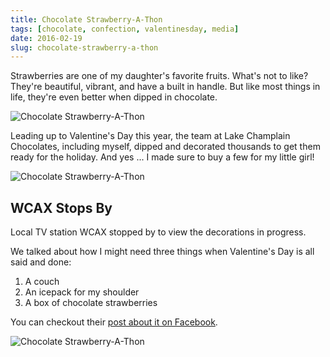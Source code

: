 ```yaml
---
title: Chocolate Strawberry-A-Thon
tags: [chocolate, confection, valentinesday, media]
date: 2016-02-19
slug: chocolate-strawberry-a-thon
---
```



Strawberries are one of my daughter's favorite fruits. What's not to like? They're beautiful, vibrant, and have a built in handle. But like most things in life, they're even better when dipped in chocolate.

<Image src="/src/assets/chocolate-strawberry-a-thon-1.jpg" alt="Chocolate Strawberry-A-Thon" width={900} height={600} />

Leading up to Valentine's Day this year, the team at Lake Champlain Chocolates, including myself, dipped and decorated thousands to get them ready for the holiday. And yes ... I made sure to buy a few for my little girl!

<Image src="/src/assets/chocolate-strawberry-a-thon-3.jpg" alt="Chocolate Strawberry-A-Thon" width={900} height={600} />

## WCAX Stops By

Local TV station WCAX stopped by to view the decorations in progress.

We talked about how I might need three things when Valentine's Day is all said and done:

1. A couch
2. An icepack for my shoulder
3. A box of chocolate strawberries

You can checkout their [post about it on Facebook](https://www.facebook.com/chocolatesculptress/posts/958530477569163).

<Image src="/src/assets/chocolate-strawberry-a-thon-4.png" alt="Chocolate Strawberry-A-Thon" width={300} height={400} />
